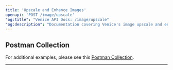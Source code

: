 ```yaml
---
title: 'Upscale and Enhance Images'
openapi: 'POST /image/upscale'
"og:title": "Venice API Docs: /image/upscale"
"og:description": "Documentation covering Venice's image upscale and enhance API."
---
```


## Postman Collection
For additional examples, please see this [Postman Collection](https://www.postman.com/veniceai/workspace/venice-ai-workspace/folder/38652128-8c268e3a-614f-4e49-9816-e4b8d1597818?action=share&source=copy-link&creator=38652128&ctx=documentation).

-------